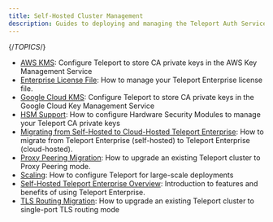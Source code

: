 ```yaml
---
title: Self-Hosted Cluster Management
description: Guides to deploying and managing the Teleport Auth Service and Proxy Service.
---
```


{/*TOPICS*/}

- [AWS KMS](aws-kms.mdx): Configure Teleport to store CA private keys in the AWS Key Management Service
- [Enterprise License File](license.mdx): How to manage your Teleport Enterprise license file.
- [Google Cloud KMS](gcp-kms.mdx): Configure Teleport to store CA private keys in the Google Cloud Key Management Service
- [HSM Support](hsm.mdx): How to configure Hardware Security Modules to manage your Teleport CA private keys
- [Migrating from Self-Hosted to Cloud-Hosted Teleport Enterprise](migrate-to-cloud.mdx): How to migrate from Teleport Enterprise (self-hosted) to Teleport Enterprise (cloud-hosted).
- [Proxy Peering Migration](proxy-peering.mdx): How to upgrade an existing Teleport cluster to Proxy Peering mode.
- [Scaling](scaling.mdx): How to configure Teleport for large-scale deployments
- [Self-Hosted Teleport Enterprise Overview](introduction.mdx): Introduction to features and benefits of using Teleport Enterprise.
- [TLS Routing Migration](tls-routing.mdx): How to upgrade an existing Teleport cluster to single-port TLS routing mode
